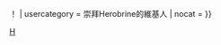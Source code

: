 <noinclude>{{幽默}}</noinclude>
{{Userbox
|border-c = #f4c430
|border-s = 1.5
|id-c = white
|id-s = 
|id-fc = #DDDDDD
|info-c = #AFEEEE
|info-s = 10
|info-fc = #000000
|id = [[File:MEFCC_2012_-_Minecraft_(7249586192).jpg|50px|link=User:Herobrine]]
|info = {{#switch:{{{status|}}}
    |worship = 这名维基人十分崇拜'''[[User:Herobrine|Herobrine]]'''
    |god = 这名维基人相信'''[[Herobrine|Hero]][[User:Herobrine|brine]]'''是《[[我的世界]]》中最强大的人物
    |《[[我的世界]]》传说中的'''[[Herobrine]]'''现已'''[[User:Herobrine|降临维基百科]]'''
   }}！
| usercategory = 崇拜Herobrine的維基人
| nocat = {{{nocat|}}}
}}
<noinclude>
[[Category:维基人崇拜用户框|H]]
</noinclude>
<noinclude>{{doc}}</noinclude>